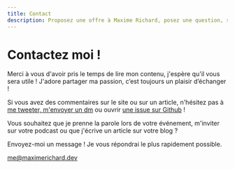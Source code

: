 ```yaml
---
title: Contact
description: Proposez une offre à Maxime Richard, posez une question, soumettez une issue ou donnez votre avis
---
```


# Contactez moi !

Merci à vous d'avoir pris le temps de lire mon contenu, j'espère qu'il vous sera utile ! J'adore partager ma passion, c’est toujours un plaisir d’échanger !

Si vous avez des commentaires sur le site ou sur un article, n'hésitez pas à [me tweeter, m'envoyer un dm](https://twitter.com/rmaximedev) ou ouvrir [une issue sur Github](https://github.com/zyhou/maximerichard.dev/) !

Vous souhaitez que je prenne la parole lors de votre événement, m'inviter sur votre podcast ou que j'écrive un article sur votre blog ?

Envoyez-moi un message ! Je vous répondrai le plus rapidement possible.

<div className="text-center font-bold">
    <a rel="nofollow noopener noreferrer" target="_blank" href="mailto:me@maximerichard.dev">
        me@maximerichard.dev
    </a>
</div>
